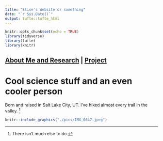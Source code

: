 ```yaml
---
title: "Elise's Website or something"
date: "`r Sys.Date()`"
output: tufte::tufte_html
---
```


```r
knitr::opts_chunk$set(echo = TRUE)
library(tidyverse)
library(tufte)
library(knitr)
```

## [About Me and Research](./aboutme/aboutmeandresearch.html) | [Project](./Project/final_project.html) ##

# Cool science stuff and an even cooler person #

Born and raised in Salt Lake City, UT. 
I've hiked almost every trail in the valley. ^[There isn't much else to do.]

```r
knitr::include_graphics("./pics/IMG_0647.jpeg")
```




















